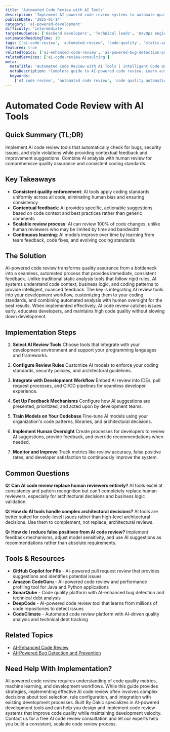 ```yaml
---
title: 'Automated Code Review with AI Tools'
description: 'Implement AI-powered code review systems to automate quality checks, enforce coding standards, and provide intelligent feedback for consistent, high-quality code.'
publishDate: '2025-01-14'
category: 'ai-powered-development'
difficulty: 'intermediate'
targetAudience: ['Backend developers', 'Technical leads', 'DevOps engineers']
estimatedReadingTime: 10
tags: ['ai-code-review', 'automated-review', 'code-quality', 'static-analysis', 'ai-feedback']
featured: true
relatedTopics: ['ai-enhanced-code-review', 'ai-powered-bug-detection-prevention']
relatedServices: ['ai-code-review-consulting']
meta:
  metaTitle: 'Automated Code Review with AI Tools | Intelligent Code Quality'
  metaDescription: 'Complete guide to AI-powered code review. Learn automated quality checks, intelligent feedback, and consistent code review processes.'
  keywords:
    ['AI code review', 'automated code review', 'code quality automation', 'AI feedback', 'intelligent code review']
---
```


# Automated Code Review with AI Tools

## Quick Summary (TL;DR)

Implement AI code review tools that automatically check for bugs, security issues, and style violations while providing contextual feedback and improvement suggestions. Combine AI analysis with human review for comprehensive quality assurance and consistent coding standards.

## Key Takeaways

- **Consistent quality enforcement**: AI tools apply coding standards uniformly across all code, eliminating human bias and ensuring consistency
- **Contextual feedback**: AI provides specific, actionable suggestions based on code context and best practices rather than generic comments
- **Scalable review process**: AI can review 100% of code changes, unlike human reviewers who may be limited by time and bandwidth
- **Continuous learning**: AI models improve over time by learning from team feedback, code fixes, and evolving coding standards

## The Solution

AI-powered code review transforms quality assurance from a bottleneck into a seamless, automated process that provides immediate, consistent feedback. Unlike traditional static analysis tools that follow rigid rules, AI systems understand code context, business logic, and coding patterns to provide intelligent, nuanced feedback. The key is integrating AI review tools into your development workflow, customizing them to your coding standards, and combining automated analysis with human oversight for the best results. When implemented effectively, AI code review catches issues early, educates developers, and maintains high code quality without slowing down development.

## Implementation Steps

1. **Select AI Review Tools**
   Choose tools that integrate with your development environment and support your programming languages and frameworks.

2. **Configure Review Rules**
   Customize AI models to enforce your coding standards, security policies, and architectural guidelines.

3. **Integrate with Development Workflow**
   Embed AI review into IDEs, pull request processes, and CI/CD pipelines for seamless developer experience.

4. **Set Up Feedback Mechanisms**
   Configure how AI suggestions are presented, prioritized, and acted upon by development teams.

5. **Train Models on Your Codebase**
   Fine-tune AI models using your organization's code patterns, libraries, and architectural decisions.

6. **Implement Human Oversight**
   Create processes for developers to review AI suggestions, provide feedback, and override recommendations when needed.

7. **Monitor and Improve**
   Track metrics like review accuracy, false positive rates, and developer satisfaction to continuously improve the system.

## Common Questions

**Q: Can AI code review replace human reviewers entirely?**
AI tools excel at consistency and pattern recognition but can't completely replace human reviewers, especially for architectural decisions and business logic validation.

**Q: How do AI tools handle complex architectural decisions?**
AI tools are better suited for code-level issues rather than high-level architectural decisions. Use them to complement, not replace, architectural reviews.

**Q: How do I reduce false positives from AI code review?**
Implement feedback mechanisms, adjust model sensitivity, and use AI suggestions as recommendations rather than absolute requirements.

## Tools & Resources

- **GitHub Copilot for PRs** - AI-powered pull request review that provides suggestions and identifies potential issues
- **Amazon CodeGuru** - AI-powered code review and performance profiling tool for Java and Python applications
- **SonarQube** - Code quality platform with AI-enhanced bug detection and technical debt analysis
- **DeepCode** - AI-powered code review tool that learns from millions of code repositories to detect issues
- **CodeClimate** - Automated code review platform with AI-driven quality analysis and technical debt tracking

## Related Topics

- [AI-Enhanced Code Review](/topics/ai-enhanced-code-review)
- [AI-Powered Bug Detection and Prevention](/topics/ai-powered-bug-detection-prevention)

## Need Help With Implementation?

AI-powered code review requires understanding of code quality metrics, machine learning, and development workflows. While this guide provides strategies, implementing effective AI code review often involves complex decisions about tool selection, rule configuration, and integration with existing development processes. Built By Dakic specializes in AI-powered development tools and can help you design and implement code review systems that improve code quality while maintaining development velocity. Contact us for a free AI code review consultation and let our experts help you build a consistent, scalable code review process.
